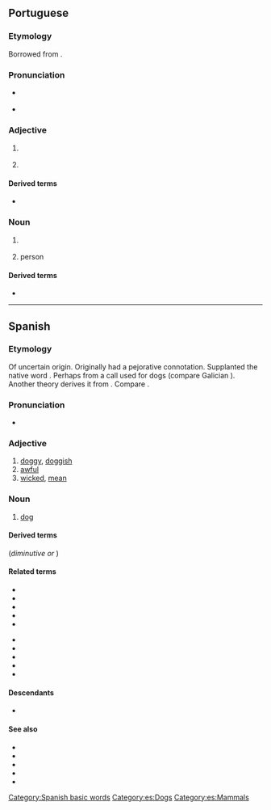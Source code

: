 {{also|Perro|pero|però}}
==Portuguese==

===Etymology===
Borrowed from {{bor|pt|es|perro||dog}}.

===Pronunciation===
* {{a|Portugal|Brazil}} {{IPA|/ˈpe.ʁu/|lang=pt}}
* {{hyphenation|per|ro|lang=pt}}

===Adjective===
{{pt-adj|perr|o}}

# {{l|en|stiff}} {{gloss|of an object, rigid, hard to bend, inflexible}}
#: {{syn|pt|emperrado}}
#: {{ux|pt|A porta está '''perra''', não a consigo abrir.|The door is '''stuck''', I can't open it.}}
# {{l|en|stubborn}}
#: {{syn|pt|teimoso}}

====Derived terms====
* {{l|pt|emperrar}}

===Noun===
{{pt-noun|m|s}}

# {{lb|pt|rare}} {{l|en|dog}}
#: {{syn|pt|cão|cachorro}}
# {{lb|pt|figurative}} {{l|en|mischievous}} person

====Derived terms====
* {{l|pt|aperrear||to provoke a dog}}

----

==Spanish==

===Etymology===
Of uncertain origin. Originally had a pejorative connotation. Supplanted the native word {{m|es|can}}. Perhaps from a call used for dogs (compare Galician {{m|ga|apurrar||set the dogs on}}). Another theory derives it from {{etyl|xib|es}}. Compare {{cog|ast|perru}}.

===Pronunciation===
* {{es-IPA}}

===Adjective===
{{es-adj|f=perra}}

# [[doggy]], [[doggish]]
# [[awful]]
# [[wicked]], [[mean]]

===Noun===
{{es-noun|m|f=perra}}

# [[dog]]
#: {{syn|es|can}}
#: {{hypo|es|cachorro|chucho}}

====Derived terms====
(''diminutive'' '''{{l|es|perrillo}}''' ''or'' '''{{l|es|perrito}}''')

====Related terms====
{{rel-top}}
* {{l|es|aperrear}}
* {{l|es|emperrarse}}
* {{l|es|perra|g=f}}
* {{l|es|perrada}}
* {{l|es|perrear}}
{{rel-mid}}
* {{l|es|perrera|g=f}}
* {{l|es|perrero}}
* {{l|es|perrillo}}
* {{l|es|perrito|g=m}}
* {{l|es|perruno|pos=a}}
{{rel-bottom}}

====Descendants====
* {{desc|pt|perro|bor=1}}

====See also====
* {{l|es|cachorro}}
* {{l|es|can}}
* {{l|es|chucho}}
* {{l|es|pichicho}} 
* {{l|es|quiltro}}

[[Category:Spanish basic words]]
[[Category:es:Dogs]]
[[Category:es:Mammals]]